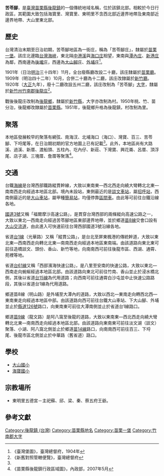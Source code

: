 {{noteTA　
|1 = zh-cn:庄; zh-hk:庄; zh-tw:庄;
}}
'''苦苓腳'''，是[[臺灣|臺灣]][[苗栗縣|苗栗縣]][[後龍鎮_(台灣)|後龍鎮]]的一個傳統地域名稱，位於該鎮北部。相較於今日行政區，其範圍大致包括海寶里、灣寶里、東明里不含西北部近邊界地帶及東南部近邊界地帶、大山里東北部。

==歷史==
台灣清治末期至日治初期，苦苓腳地區為一街庄，稱為「苦苓腳庄」，隸屬於[[苗栗一堡|苗栗一堡]]。該庄北邊臨[[台灣海峽|台灣海峽]]，東北隔[[中港溪|中港溪]]與[[海口_(苗栗縣)|海口庄]]相望，東南與[[潭內_(苗栗縣)|潭內庄]]、[[新港_(苗栗縣)|新港庄]]為鄰，西南邊為[[後壠庄|後壠庄]]，西邊為[[大山腳庄|大山腳庄]]、[[外埔_(苗栗縣)|外埔庄]]<ref name="臺灣堡圖">《臺灣堡圖》，臺灣總督府，1904年</ref>。

1901年（日治[[明治|明治]]三十四年）11月，全台廢縣廳改設二十廳，該庄隸屬於[[苗栗廳|苗栗廳]]。1909年（明治四十二年）10月，合併二十廳為十二廳，該庄改隸屬於[[新竹廳|新竹廳]]。1920年（[[大正|大正]]九年），廢十二廳改設五州二廳，該庄改制為「苦苓腳」[[大字|大字]]，隸屬於[[新竹州|新竹州]][[竹南郡|竹南郡]][[後龍庄|後龍庄]]<ref>《新舊對照管轄便覽》，臺灣總督府</ref>。

戰後後龍庄改制為[[後龍鄉|後龍鄉]]，隸屬於[[新竹縣|新竹縣]]，大字亦改制為村。1950年桃、竹、苗分治，後龍鄉改隸屬於[[苗栗縣|苗栗縣]]。1951年，後龍鄉升格為後龍鎮，村改制為里。

==聚落==
本地區發展較早的聚落有網弦、南海汊、北埔海口（海口）、灣寶、百三、苦苓腳、下埒尾等，在日治期初期的官方地圖上已有記載<ref name="臺灣堡圖"/>。此外，本地區尚有大路溪、過溪、新厝、渡船頭、五柱內、圪內仔、新莊、下灣寶、興花崙、呂厝、頂浮尾、店子湖、三塊厝、詹厝等聚落<ref>《苗栗縣後龍鎮行政區域圖》，內政部，2007年5月</ref>。

==交通==
台鐵[[海岸線_(臺鐵)|海線]]是台灣西部鐵路縱貫幹線，大致以東南東—西北西走向繞大彎轉北北東—南南西走向經過本地區北部。境內未設站，東側最近的是[[談文車站|談文車站]]，屬[[招呼站_(台鐵)|招呼站]]，西南側最近的是[[大山車站_(台灣)|大山車站]]，屬甲種[[簡易站|簡易站]]，均僅停靠[[台鐵區間車|區間車]]。由此等可前往台鐵沿線各地。

[[福爾摩沙高速公路|國道3號]]又稱「福爾摩沙高速公路」，是貫穿台灣西部的兩條縱向高速公路之一，大致以東北—西南走向經過苦苓腳地區東部邊界地帶，並於鄉道[[苗8線|苗8線]]交會口設有[[大山交流道|大山交流道]]，由此進入可快速前往台灣西部國道3號沿線各地。

省道[[台1線|台1線]]（光華路）又稱「縱貫公路」，是台北至屏東楓港的傳統幹道，大致以東北東—西南西走向轉北北東—南南西走向經過本地區東南端。由該道路向東北東可前往造橋談文、頭份、香山、新竹等地，向南南西可前往後龍市區、西湖、通霄、苑裡等地。

省道[[台61線|台61線]]又稱「西部濱海快速公路」，是八里至安南的快速公路，大致以東北—西南走向蜿蜒經過本地區北部。由該道路向東北可前往竹南、香山並止於浸水橋北側，其後以省道[[台15線|台15線]]為代用道路；向西南可前往通霄白沙屯並中止快速公路路段，其後以省道台1線為代用道路。

鄉道苗8線（明山路）是外埔至大潭內的道路，大致以西北—東南走向轉西北西—東南東走向經過本地區中部。由該道路向西可前往台鐵大山車站、下大山腳、外埔並止於[[縣道126號|縣道126號]]路口，向東南東可前往大潭南側並止於省道台1線路口。

鄉道[[苗9線|苗9線]]（龍文路）是阿八窩至後龍的道路，大致以東南東—西北西走向繞大彎轉北北東—南南西走向經過本地區北部。由該道路向東南東可前往淡文湖（談文）聚落、小湖、阿八窩北側並止於鄉道[[苗14線|苗14線]]路口，向南南西可前往百三、下埒尾、後龍市區北側並止於中華路（舊省道）路口。

==學校==
*[[大山國小|大山國小]]
*[[海寶國小|海寶國小]]

==宗教場所==
*東明里五德宮－主祀蘇、邱、梁、秦、蔡五府王爺。

==參考文獻==
{{reflist}}

{{竹南郡}}

[[Category:後龍鎮_(台灣)|Category:後龍鎮 (台灣)]]
[[Category:苗栗縣地名|Category:苗栗縣地名]]
[[Category:苗栗一堡|Category:苗栗一堡]]
[[Category:竹南郡大字|Category:竹南郡大字]]